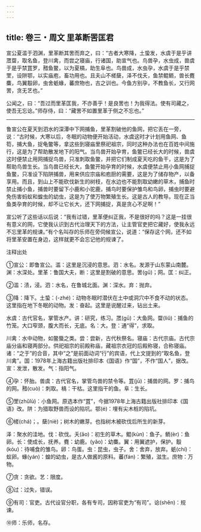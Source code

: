 ```yaml
---
---
---
```

title: 卷三・周文 里革断罟匡君
---

宣公夏滥于泗渊，里革断其罟而弃之，曰：“古者大寒降，土蛰发，水虞于是乎讲罛罶，取名鱼，登川禽，而尝之寝庙，行诸国，助宣气也。鸟兽孕，水虫成，兽虞于是乎禁罝罗，矠鱼鳖，以为夏槁，助生阜也。鸟兽成，水虫孕，水虞于是乎禁罜，设阱鄂，以实庙庖，畜功用也。且夫山不槎蘖，泽不伐夭，鱼禁鲲鲕，兽长麑麋，鸟翼鷇卵，虫舍蚔蝝，蕃庶物也，古之训也。今鱼方别孕，不教鱼长，又行网罟，贪无艺也。”

公闻之，曰：“吾过而里革匡我，不亦善乎！是良罟也！为我得法。使有司藏之，使吾无忘谂。”师存侍，曰：“藏罟不如置里革于侧之不忘也。”

----------------

鲁宣公在夏天到泗水的深潭中下网捕鱼，里革割破他的鱼网，把它丢在一旁，说：“古时候，大寒以后，冬眠的动物便开始活动，水虞这时才计划用鱼网、鱼笱，捕大鱼，捉龟鳖等，拿这些到寝庙里祭祀祖宗，同时这种办法也在百姓中间施行，这是为了帮助散发地下的阳气。当鸟兽开始孕育，鱼鳖已经长大的时候，兽虞这时便禁止用网捕捉鸟兽，只准刺取鱼鳖，并把它们制成夏天吃的鱼干，这是为了帮助鸟兽生长。当鸟兽已经长大，鱼鳖开始孕育的时候，水虞便禁止用小鱼网捕捉鱼鳖，只准设下陷阱捕兽，用来供应宗庙和庖厨的需要，这是为了储存物产，以备享用。而且，到山上不能砍伐新生的树枝，在水边也不能割取幼嫩的草木，捕鱼时禁止捕小鱼，捕兽时要留下小鹿和小驼鹿，捕鸟时要保护雏鸟和鸟卵，捕虫时要避免伤害蚂蚁和蝗虫的幼虫，这是为了使万物繁殖生长。这是古人的教导。现在正当鱼类孕育的时候，却不让它长大，还下网捕捉，真是贪心不足啊！”

宣公听了这些话以后说：“我有过错，里革便纠正我，不是很好的吗？这是一挂很有意义的网，它使我认识到古代治理天下的方法，让主管官吏把它藏好，使我永远不忘里革的规谏。”有个名叫存的乐师在旁伺候宣公，说道：“保存这个网，还不如将里革安置在身边，这样就更不会忘记他的规谏了。

注释出处

①宣公：即鲁宣公。滥：这里是沉浸的意思。泗：水名。发源于山东蒙山南麓。渊：水深处。里革：鲁国大夫，断：这里是割破的意思。罟(gǔ)；网。匡：纠正。

②滥：渍，浸。泗：水名，在鲁城北面。渊：深水。弃：抛弃。

③降：降下。土蛰：(-zhé)：动物冬眠时潜伏在土中或洞穴中不食不动的状态。这里指在地下冬眠的动物。发：奋起。这里是说醒过来，钻出土来。

水虞：古代官名，掌管水产。讲：研究，练习。罛(gū)：大鱼网。罶(liǔ)：捕鱼的竹笼。大口窄颈，腹大而长，无底。名：大。登：通“得”，求取。

川禽：水中动物，如鳖蜃之类。尝：尝新，古代秋祭名。寝庙：古代宗庙。古代宗庙分庙和寝两部分。供祀祖宗的前殿称庙，藏祖宗衣冠的后殿称寝，合称寝庙。诸：“之于”的合音，其中“之”是前面动词“行”的宾语，代上文提到的“取名鱼，登川禽”。国：1978年上海古籍出版社排印本《国语》作“国”，不作“国人”，据改。宣：发泄，散发。气：指阳气。

④孕：怀胎。兽虞：古代官名，掌管鸟兽的禁令等。罝(jū)：捕兽的网。罗：捕鸟的网。矠(cuò)：刺取。槁：干枯。这里指干的鱼。阜：生长。

⑤罜(zhǔlù)：小鱼网。原选本作“罝”，今据1978年上海古籍出版社排印本《国语》改。阱：为猎取野兽而设的陷坑。鄂(é)：埋有尖木桩的陷坑。

⑥槎(chá)；。蘖(niè)；树木的嫩芽。也指树木被砍伐后所生的新芽。

泽：聚水的洼地。伐：砍伐。夭(ǎo)：初生的草木。鲲(kùn)：鱼子。鲕(èr)：鱼卵。长：使成长，抚养。麑：幼鹿。(yǎo)：幼麋。翼：用翼遮护，保护。鷇(kóu)：待哺食的雏鸟。卵：鸟蛋。虫：昆虫，虫子。舍：舍弃，放弃。蚔(chí)：蚁卵。蝝(yán)：蝗的幼虫，是古人做酱的原料。蕃(fán)：繁殖，滋生。庶物：万物。

⑦贪：贪欲。艺：限度。

⑧过：过失，错误。

⑨有司：官吏。古代设官分职，各有专司，因称官吏为“有司”。谂(shěn)：规谏。

⑩师：乐师，名存。


